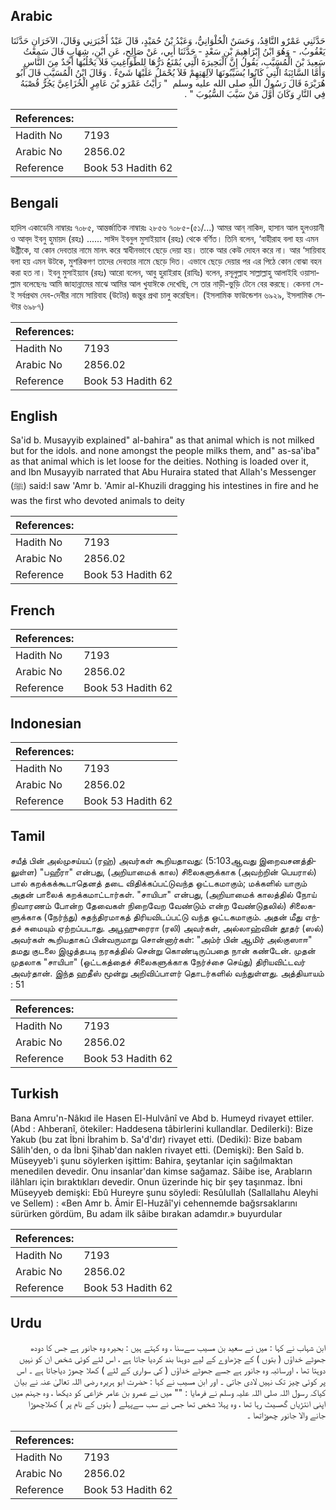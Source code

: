 ## Arabic


<div dir="rtl" lang="ar" style={{fontSize:'larger',backgroundColor:'#f8f9fa',padding:20}}>
حَدَّثَنِي عَمْرٌو النَّاقِدُ، وَحَسَنٌ الْحُلْوَانِيُّ، وَعَبْدُ بْنُ حُمَيْدٍ، قَالَ عَبْدٌ أَخْبَرَنِي وَقَالَ، الآخَرَانِ حَدَّثَنَا يَعْقُوبُ، - وَهُوَ ابْنُ إِبْرَاهِيمَ بْنِ سَعْدٍ - حَدَّثَنَا أَبِي، عَنْ صَالِحٍ، عَنِ ابْنِ، شِهَابٍ قَالَ سَمِعْتُ سَعِيدَ بْنَ الْمُسَيَّبِ، يَقُولُ إِنَّ الْبَحِيرَةَ الَّتِي يُمْنَعُ دَرُّهَا لِلطَّوَاغِيتِ فَلاَ يَحْلُبُهَا أَحَدٌ مِنَ النَّاسِ وَأَمَّا السَّائِبَةُ الَّتِي كَانُوا يُسَيِّبُونَهَا لآلِهَتِهِمْ فَلاَ يُحْمَلُ عَلَيْهَا شَىْءٌ ‏.‏ وَقَالَ ابْنُ الْمُسَيَّبِ قَالَ أَبُو هُرَيْرَةَ قَالَ رَسُولُ اللَّهِ صلى الله عليه وسلم ‏ "‏ رَأَيْتُ عَمْرَو بْنَ عَامِرٍ الْخُزَاعِيَّ يَجُرُّ قُصْبَهُ فِي النَّارِ وَكَانَ أَوَّلَ مَنْ سَيَّبَ السُّيُوبَ ‏"‏ ‏.‏
</div>
<div style={{backgroundColor:'#f8f9fa',padding:20, marginBottom: 10}}><table> <thead> <tr> <th>References:</th> <th></th> </tr> </thead> <tbody><tr><td>Hadith No</td><td>7193</td></tr><tr><td>Arabic No</td><td>2856.02</td></tr><tr><td>Reference</td><td>Book 53 Hadith 62</td></tr></tbody></table></div>

## Bengali


<div dir="ltr" lang="bn" style={{fontSize:'larger',backgroundColor:'#f8f9fa',padding:20}}>
হাদিস একাডেমি নাম্বারঃ ৭০৮৫, আন্তর্জাতিক নাম্বারঃ ২৮৫৬ ৭০৮৫-(৫১/...) আমর আন্‌ নাকিদ, হাসান আল হুলওয়ানী ও আব্‌দ ইবনু হুমায়দ (রহঃ) ...... সাঈদ ইবনুল মুসাইয়্যাব (রহঃ) থেকে বর্ণিত। তিনি বলেন, ‘বাহীরাহ বলা হয় এমন উষ্ট্রীকে, যা কোন দেবতার নামে মানৎ করে স্বাধীনভাবে ছেড়ে দেয়া হয়। তাকে আর কেউ দোহন করে না। আর ‘সায়িবাহ বলা হয় এমন উটকে, মুশরিকগণ তাদের দেবতার নামে ছেড়ে দিত। এভাবে ছেড়ে দেয়ার পর এর পিঠে কোন বোঝা বহন করা হত না। ইবনু মুসাইয়্যাব (রহঃ) আরো বলেন, আবু হুরাইরাহ (রাযিঃ) বলেন, রসূলুল্লাহ সাল্লাল্লাহু আলাইহি ওয়াসাল্লাম বলেছেনঃ আমি জাহান্নামের মাঝে আমির আল খুযাঈকে দেখেছি, সে তার নাড়ী-ভুড়ি টেনে বের করছে। কেননা সে-ই সর্বপ্রথম দেব-দেবীর নামে সায়িবাহ (উটের) জন্তুর প্রথা চালু করেছিল। (ইসলামিক ফাউন্ডেশন ৬৯২৯, ইসলামিক সেন্টার ৬৯৮৭)
</div>
<div style={{backgroundColor:'#f8f9fa',padding:20, marginBottom: 10}}><table> <thead> <tr> <th>References:</th> <th></th> </tr> </thead> <tbody><tr><td>Hadith No</td><td>7193</td></tr><tr><td>Arabic No</td><td>2856.02</td></tr><tr><td>Reference</td><td>Book 53 Hadith 62</td></tr></tbody></table></div>

## English


<div dir="ltr" lang="en" style={{fontSize:'larger',backgroundColor:'#f8f9fa',padding:20}}>
Sa'id b. Musayyib explained" al-bahira" as that animal which is not milked but for the idols. and none amongst the people milks them, and" as-sa'iba" as that animal which is let loose for the deities. Nothing is loaded over it, and Ibn Musayyib narrated that Abu Huraira stated that Allah's Messenger (ﷺ) said:I saw 'Amr b. 'Amir al-Khuzili dragging his intestines in fire and he was the first who devoted animals to deity
</div>
<div style={{backgroundColor:'#f8f9fa',padding:20, marginBottom: 10}}><table> <thead> <tr> <th>References:</th> <th></th> </tr> </thead> <tbody><tr><td>Hadith No</td><td>7193</td></tr><tr><td>Arabic No</td><td>2856.02</td></tr><tr><td>Reference</td><td>Book 53 Hadith 62</td></tr></tbody></table></div>

## French


<div dir="ltr" lang="fr" style={{fontSize:'larger',backgroundColor:'#f8f9fa',padding:20}}>

</div>
<div style={{backgroundColor:'#f8f9fa',padding:20, marginBottom: 10}}><table> <thead> <tr> <th>References:</th> <th></th> </tr> </thead> <tbody><tr><td>Hadith No</td><td>7193</td></tr><tr><td>Arabic No</td><td>2856.02</td></tr><tr><td>Reference</td><td>Book 53 Hadith 62</td></tr></tbody></table></div>

## Indonesian


<div dir="ltr" lang="id" style={{fontSize:'larger',backgroundColor:'#f8f9fa',padding:20}}>

</div>
<div style={{backgroundColor:'#f8f9fa',padding:20, marginBottom: 10}}><table> <thead> <tr> <th>References:</th> <th></th> </tr> </thead> <tbody><tr><td>Hadith No</td><td>7193</td></tr><tr><td>Arabic No</td><td>2856.02</td></tr><tr><td>Reference</td><td>Book 53 Hadith 62</td></tr></tbody></table></div>

## Tamil


<div dir="ltr" lang="ta" style={{fontSize:'larger',backgroundColor:'#f8f9fa',padding:20}}>
சயீத் பின் அல்முசய்யப் (ரஹ்) அவர்கள் கூறியதாவது: (5:103ஆவது இறைவசனத்திலுள்ள) "பஹீரா" என்பது, (அறியாமைக் கால) சிலைகளுக்காக (அவற்றின் பெயரால்) பால் கறக்கக்கூடாதெனத் தடை விதிக்கப்பட்டுவந்த ஒட்டகமாகும்; மக்களில் யாரும் அதன் பாலைக் கறக்கமாட்டார்கள். "சாயிபா" என்பது, (அறியாமைக் காலத்தில் நோய் நிவாரணம் போன்ற தேவைகள் நிறைவேற வேண்டும் என்ற வேண்டுதலில்) சிலைகளுக்காக (நேர்ந்து) சுதந்திரமாகத் திரியவிடப்பட்டு வந்த ஒட்டகமாகும். அதன் மீது எந்தச் சுமையும் ஏற்றப்படாது. அபூஹுரைரா (ரலி) அவர்கள், அல்லாஹ்வின் தூதர் (ஸல்) அவர்கள் கூறியதாகப் பின்வருமாறு சொன்னார்கள்: "அம்ர் பின் ஆமிர் அல்குஸாஈ" தமது குடலை இழுத்தபடி நரகத்தில் சென்று கொண்டிருப்பதை நான் கண்டேன். முதன் முதலாக "சாயிபா" (ஒட்டகத்தைச் சிலைகளுக்காக நேர்ச்சை செய்து) திரியவிட்டவர் அவர்தான். இந்த ஹதீஸ் மூன்று அறிவிப்பாளர் தொடர்களில் வந்துள்ளது. அத்தியாயம் : 51
</div>
<div style={{backgroundColor:'#f8f9fa',padding:20, marginBottom: 10}}><table> <thead> <tr> <th>References:</th> <th></th> </tr> </thead> <tbody><tr><td>Hadith No</td><td>7193</td></tr><tr><td>Arabic No</td><td>2856.02</td></tr><tr><td>Reference</td><td>Book 53 Hadith 62</td></tr></tbody></table></div>

## Turkish


<div dir="ltr" lang="tr" style={{fontSize:'larger',backgroundColor:'#f8f9fa',padding:20}}>
Bana Amru'n-Nâkıd ile Hasen El-Hulvânî ve Abd b. Humeyd rivayet ettiler. (Abd : Ahberanî, ötekiler: Haddesena tâbirlerini kullandlar. Dedilerki): Bize Yakub (bu zat İbni İbrahim b. Sa'd'dır) rivayet etti. (Dediki): Bize babam Sâlih'den, o da İbni Şihab'dan naklen rivayet etti. (Demişki): Ben Saîd b. Müseyyeb'i şunu söylerken işittim: Bahira, şeytanlar için sağılmaktan menedilen devedir. Onu insanlar'dan kimse sağamaz. Sâibe ise, Arabların ilâhları için bıraktıkları devedir. Onun üzerinde hiç bir şey taşınmaz. İbni Müseyyeb demişki: Ebû Hureyre şunu söyledi: ResûIuIlah (Sallallahu Aleyhi ve Sellem) : «Ben Amr b. Âmir El-Huzâî'yi cehennemde bağsrsaklarını sürürken gördüm, Bu adam ilk sâibe bırakan adamdır.» buyurdular
</div>
<div style={{backgroundColor:'#f8f9fa',padding:20, marginBottom: 10}}><table> <thead> <tr> <th>References:</th> <th></th> </tr> </thead> <tbody><tr><td>Hadith No</td><td>7193</td></tr><tr><td>Arabic No</td><td>2856.02</td></tr><tr><td>Reference</td><td>Book 53 Hadith 62</td></tr></tbody></table></div>

## Urdu


<div dir="rtl" lang="ur" style={{fontSize:'larger',backgroundColor:'#f8f9fa',padding:20}}>
ابن شہاب نے کہا : میں نے سعید بن مسیب سےسنا ، وہ کہتے ہیں : بحیرہ وہ جانور ہے جس کا دودھ جھوٹے خداؤں ( بتوں ) کے چڑھاوے کے لیے دوہنا بند کردیا جاتا ہے ، اس لئے کوئی شخص ان کو نہیں دوہتا تھا ، اورسائبہ وہ جانور ہے جسے جھوٹے خداؤں ( کی سواری کے لئے ) کھلا چھوڑ دیاجاتا ہے ۔ اس پر کوئی چیز تک نہیں لادی جاتی ۔ اور ابن مسیب نے کہا : حضرت ابو ہریرہ رضی اللہ تعالیٰ عنہ نے بیان کیاکہ رسول اللہ صلی اللہ علیہ وسلم نے فرمایا : "" میں نے عمرو بن عامر خزاعی کو دیکھا ، وہ جہنم میں اپنی انتڑیاں گھسیٹ رہا تھا ، وہ پہلا شخص تھا جس نے سب سےپہلے ( بتوں کے نام پر ) کھلاچھوڑا جانے والا جانور چھوڑاتھا ۔
</div>
<div style={{backgroundColor:'#f8f9fa',padding:20, marginBottom: 10}}><table> <thead> <tr> <th>References:</th> <th></th> </tr> </thead> <tbody><tr><td>Hadith No</td><td>7193</td></tr><tr><td>Arabic No</td><td>2856.02</td></tr><tr><td>Reference</td><td>Book 53 Hadith 62</td></tr></tbody></table></div>